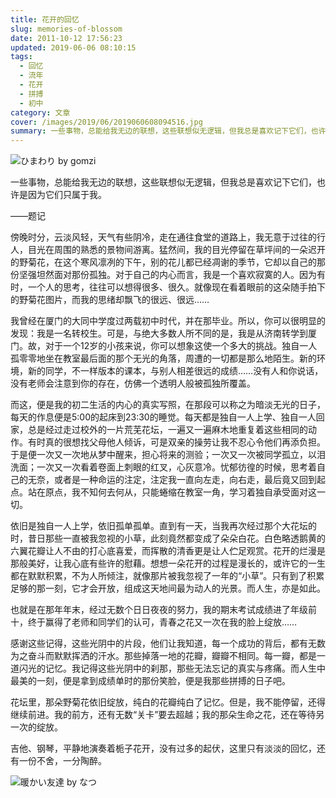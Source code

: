 ```yaml
---
title: 花开的回忆
slug: memories-of-blossom
date: 2011-10-12 17:56:23
updated: 2019-06-06 08:10:15
tags:
  - 回忆
  - 流年
  - 花开
  - 拼搏
  - 初中
category: 文章
cover: /images/2019/06/2019060608094516.jpg
summary: 一些事物，总能给我无边的联想，这些联想似无逻辑，但我总是喜欢记下它们，也许是因为它们只属于我。
---
```


![ひまわり by gomzi](/images/2019/06/2019060608035798.jpg)

一些事物，总能给我无边的联想，这些联想似无逻辑，但我总是喜欢记下它们，也许是因为它们只属于我。

——题记

傍晚时分，云淡风轻，天气有些阴冷，走在通往食堂的道路上，我无意于过往的行人，目光在周围的熟悉的景物间游离。猛然间，我的目光停留在草坪间的一朵迟开的野菊花，在这个寒风凛冽的下午，别的花儿都已经凋谢的季节，它却以自己的那份坚强坦然面对那份孤独。对于自己的内心而言，我是一个喜欢寂寞的人。因为有时，一个人的思考，往往可以想得很多、很久。就像现在看着眼前的这朵随手拍下的野菊花图片，而我的思绪却飘飞的很远、很远……

我曾经在厦门的大同中学度过两载初中时代，并在那毕业。所以，你可以很明显的发现：我是一名转校生。可是，与绝大多数人所不同的是，我是从济南转学到厦门。故，对于一个12岁的小孩来说，你可以想象这使一个多大的挑战。独自一人孤零零地坐在教室最后面的那个无光的角落，周遭的一切都是那么地陌生。新的环境，新的同学，不一样版本的课本，与别人相差很远的成绩……没有人和你说话，没有老师会注意到你的存在，仿佛一个透明人般被孤独所覆盖。

而这，便是我的初二生活的内心的真实写照，在那段可以称之为暗淡无光的日子，每天的作息便是5:00的起床到23:30的睡觉。每天都是独自一人上学、独自一人回家，总是经过走过校外的一片荒芜花坛，一遍又一遍麻木地重复着这些相同的动作。有时真的很想找父母他人倾诉，可是双亲的操劳让我不忍心令他们再添负担。于是便一次又一次地从梦中醒来，担心将来的测验；一次又一次被同学孤立，以泪洗面；一次又一次看着卷面上刺眼的红叉，心灰意冷。忧郁彷徨的时候，思考着自己的无奈，或者是一种命运的注定，注定我一直向左走，向右走，最后竟又回到起点。站在原点，我不知何去何从，只能蜷缩在教室一角，学习着独自承受面对这一切。

依旧是独自一人上学，依旧孤单孤单。直到有一天，当我再次经过那个大花坛的时，昔日那些一直被我忽视的小草，此刻竟然都变成了朵朵白花。白色略透鹅黄的六翼花瓣让人不由的打心底喜爱，而挥散的清香更是让人伫足观赏。花开的烂漫是那般美好，让我心底有些许的慰藉。想想一朵花开的过程是漫长的，或许它的一生都在默默积累，不为人所倾注，就像那片被我忽视了一年的“小草”。只有到了积累足够的那一刻，它才会开放，组成这天地间最为动人的光景。而人生，亦是如此。

也就是在那年年末，经过无数个日日夜夜的努力，我的期末考试成绩进了年级前十，终于赢得了老师和同学们的认可，青春之花又一次在我的脸上绽放……

感谢这些记得，这些光阴中的片段，他们让我知道，每一个成功的背后，都有无数为之奋斗而默默挥洒的汗水。那些掉落一地的花瓣，瓣瓣不相同。每一瓣，都是一道闪光的记忆。我记得这些光阴中的刹那，那些无法忘记的真实与疼痛。而人生中最美的一刻，便是拿到成绩单时的那份笑脸，便是我那些拼搏的日子吧。

花坛里，那朵野菊花依旧绽放，纯白的花瓣纯白了记忆。但是，我不能停留，还得继续前进。我的前方，还有无数“关卡”要去超越；我的那朵生命之花，还在等待另一次的绽放。

吉他、钢琴，平静地演奏着栀子花开，没有过多的起伏，这里只有淡淡的回忆，还有一份不舍，一分陶醉。

![暖かい友達 by なつ](/images/2019/06/2019060608043422.jpg)
